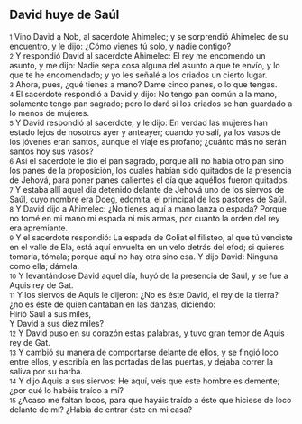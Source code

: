 == David huye de Saúl ==

{{anchor|1}} <small>1</small> Vino David a Nob, al sacerdote Ahimelec; y se sorprendió Ahimelec de su encuentro, y le dijo: ¿Cómo vienes tú solo, y nadie contigo?<br>
{{anchor|2}} <small>2</small> Y respondió David al sacerdote Ahimelec: El rey me encomendó un asunto, y me dijo: Nadie sepa cosa alguna del asunto a que te envío, y lo que te he encomendado; y yo les señalé a los criados un cierto lugar.<br>
{{anchor|3}} <small>3</small> Ahora, pues, ¿qué tienes a mano? Dame cinco panes, o lo que tengas.<br>
{{anchor|4}} <small>4</small> El sacerdote respondió a David y dijo: No tengo pan común a la mano, solamente tengo pan sagrado; pero lo daré si los criados se han guardado a lo menos de mujeres.<br>
{{anchor|5}} <small>5</small> Y David respondió al sacerdote, y le dijo: En verdad las mujeres han estado lejos de nosotros ayer y anteayer; cuando yo salí, ya los vasos de los jóvenes eran santos, aunque el viaje es profano; ¿cuánto más no serán santos hoy sus vasos?<br>
{{anchor|6}} <small>6</small> Así el sacerdote le dio el pan sagrado, porque allí no había otro pan sino los panes de la proposición, los cuales habían sido quitados de la presencia de Jehová, para poner panes calientes el día que aquéllos fueron quitados.<br>
{{anchor|7}} <small>7</small> Y estaba allí aquel día detenido delante de Jehová uno de los siervos de Saúl, cuyo nombre era Doeg, edomita, el principal de los pastores de Saúl.<br>
{{anchor|8}} <small>8</small> Y David dijo a Ahimelec: ¿No tienes aquí a mano lanza o espada? Porque no tomé en mi mano mi espada ni mis armas, por cuanto la orden del rey era apremiante.<br>
{{anchor|9}} <small>9</small> Y el sacerdote respondió: La espada de Goliat el filisteo, al que tú venciste en el valle de Ela, está aquí envuelta en un velo detrás del efod; si quieres tomarla, tómala; porque aquí no hay otra sino esa. Y dijo David: Ninguna como ella; dámela.<br>
{{anchor|10}} <small>10</small> Y levantándose David aquel día, huyó de la presencia de Saúl, y se fue a Aquis rey de Gat.<br>
{{anchor|11}} <small>11</small> Y los siervos de Aquis le dijeron: ¿No es éste David, el rey de la tierra? ¿no es éste de quien cantaban en las danzas, diciendo:<br>
Hirió Saúl a sus miles,<br>
Y David a sus diez miles?<br>
{{anchor|12}} <small>12</small> Y David puso en su corazón estas palabras, y tuvo gran temor de Aquis rey de Gat.<br>
{{anchor|13}} <small>13</small> Y cambió su manera de comportarse delante de ellos, y se fingió loco entre ellos, y escribía en las portadas de las puertas, y dejaba correr la saliva por su barba.<br>
{{anchor|14}} <small>14</small> Y dijo Aquis a sus siervos: He aquí, veis que este hombre es demente; ¿por qué lo habéis traído a mí?<br>
{{anchor|15}} <small>15</small> ¿Acaso me faltan locos, para que hayáis traído a éste que hiciese de loco delante de mí? ¿Había de entrar éste en mi casa?<br>
